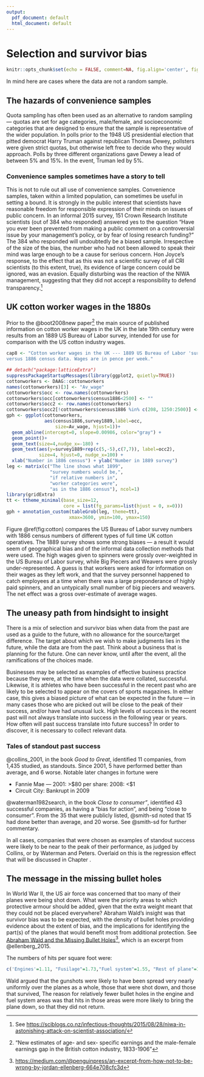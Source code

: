 ```yaml
---
output:
  pdf_document: default
  html_document: default
---
```

# Selection and survivor bias

```r
knitr::opts_chunk$set(echo = FALSE, comment=NA, fig.align='center', fig.width=5.5,fig.height=5.5)
```

In mind here are cases where the data are not a random sample.

## The hazards of convenience samples

Quota sampling has often been used as an alternative to random
sampling --- quotas are set for age categories, male/female,
and socioeconomic categories that are designed to ensure that
the sample is representative of the wider population.
In polls prior to the 1948 US presidential election that 
pitted democrat Harry Truman against republican Thomas Dewey, 
pollsters were given strict quotas, but otherwise left free to
decide who they would approach.  Polls by three different 
organizations gave Dewey a lead of between 5% and 15%.  In the
event, Truman led by 5%.

### Convenience samples sometimes have a story to tell {-}

This is not to rule out all use of convenience samples.
Convenience samples, taken within a limited population, 
can sometimes be useful in setting a bound.
It is strongly in the public interest that scientists have 
reasonable freedom for responsible expression of their minds 
on issues of public concern. In an informal 2015 survey, 151 
Crown Research Institute scientists (out of 384 who responded) 
answered yes to the question “Have you ever been prevented 
from making a public comment on a controversial issue by your 
management’s policy, or by fear of losing research funding?”
The 384 who responded will undoubtedly be a biased sample.
Irrespective of the size of the bias, the number who had not
been allowed to speak their mind was large enough to be a cause
for serious concern.  Hon Joyce’s response, to the effect that 
as this was not a scientific survey of all CRI scientists 
(to this extent, true), its evidence of large concern could be 
ignored, was an evasion. Equally disturbing was the reaction 
of the NIWA management, suggesting that they did not accept a 
responsibility to defend transparency.^[See <https://sciblogs.co.nz/infectious-thoughts/2015/08/28/niwa-in-astonishing-attack-on-scientist-association/>]

## UK cotton worker wages in the 1880s

Prior to the @boot2008new paper^["New estimates of age- and sex- specific 
earnings and the male-female earnings gap in the British cotton 
industry, 1833-1906"] the main source of published information on 
cotton worker wages in the UK in the late 19th century were results
from an 1889 US Bureau of Labor survey, intended for use for
comparison with the US cotton industry wages.

```r
cap8 <- "Cotton worker wages in the UK --- 1889 US Bureau of Labor 'survey'
versus 1886 census data. Wages are in pence per week."
```

```r
## detach("package:latticeExtra")
suppressPackageStartupMessages(library(ggplot2, quietly=TRUE))
cottonworkers <- DAAG::cottonworkers
names(cottonworkers)[3] <- "Av_wage"
cottonworkers$occ <- row.names(cottonworkers)
cottonworkers$occ[cottonworkers$census1886<2500] <- ""
cottonworkers$occ2 <- row.names(cottonworkers)
cottonworkers$occ2[!cottonworkers$census1886 %in% c(208, 1250:2500)] <- ""
gph <- ggplot(cottonworkers,
              aes(census1886,survey1889,label=occ,
                  size=Av_wage, hjust=1))+ 
  geom_abline(intercept=0, slope=0.00986, color="gray") +
  geom_point()+
  geom_text(size=4,nudge_x=-180) +
  geom_text(aes(y=survey1889+rep(c(5,-5),c(7,7)), label=occ2), 
            size=4, hjust=0, nudge_x=100) +
  xlab("Number in 1886 census") + ylab("Number in 1889 survey")
leg <- matrix(c("The line shows what 1899",
                "survey numbers would be,",
                "if relative numbers in",
                "worker categories were",
                "as in the 1886 census"), ncol=1)
library(gridExtra)
tt <- ttheme_minimal(base_size=12, 
                     core = list(fg_params=list(hjust = 0, x=0)))
gph + annotation_custom(tableGrob(leg, theme=tt), 
                       xmax=3600, ymin=100, ymax=150)
```

Figure \@ref(fig:cotton) compares the US Bureau of Labor 
survey numbers with 1886 census numbers of different types 
of full time UK cotton operatives.
The 1889 survey shows some strong biases --- a result it 
would seem of geographical bias and of the informal data 
collection methods that were used.  The high wages given to 
spinners were grossly over-weighted in the US Bureau of
Labor survey, while Big Piecers and Weavers were grossly
under-represented.  A guess is that workers were asked for
information on their wages as they left work, and that
the survey personnel happened to catch employees at a time
when there was a large preponderance of highly paid spinners, 
and an untypically small number of big piecers and weavers.
The net effect was a gross over-estimate of average wages.

## The uneasy path from hindsight to insight

There is a mix of selection and survivor bias when data 
from the past are used as a guide to the future, with no 
allowance for the source/target difference.  The target about 
which we wish to make judgments lies in the future, while the 
data are from the past.  Think about a business that is 
planning for the future.  One can never know, until after the 
event, all the ramifications of the choices made.

Businesses may be selected as examples of effective business
practice because they were, at the time when the data were 
collated, successful.  Likewise, it is athletes who have
been successful in the recent past who are likely to be
selected to appear on the covers of sports magazines.
In either case, this gives a biased picture of what can be
expected in the future  --- in many cases those who are
picked out will be close to the peak of their success, 
and/or have had unusual luck. High levels of success in 
the recent past will not always translate into success
in the following year or years.  How often will past
success translate into future success?  In order to
discover, it is necessary to collect relevant data.


### Tales of standout past success {-}

@collins_2001, in the book _Good to Great_, identified 
11 companies, from 1,435 studied, as standouts. Since 2001,
5 have performed better than average, and 6 worse.
Notable later changes in fortune were

* Fannie Mae --- 2001: >$80 per share: 2008: <$1
* Circuit City: Bankrupt in 2009

@waterman1982search, in the book _Close to consumer"_,
identified 43 successful companies, as having a "bias for action",
and being "close to consumer".  From the 35 that were publicly listed,
@smith-sd noted that 15 had done better than average, and 20 worse.
See @smith-sd for further commentary.
    
In all cases, companies that were chosen as examples of
standout success were likely to be near to the peak of
their performance, as judged by Collins, or by Waterman and Peters.
Overlaid on this is the regression effect that will be discussed
in Chapter \ref{sec:reg}.

## The message in the missing bullet holes {#ss:wald}

In World War II, the US air force was concerned that too many
of their planes were being shot down.  What were the priority
areas to which protective armour should be added, given that
the extra weight meant that they could not be placed everywhere?
Abraham Wald's insight was that survivor bias was to be 
expected, with the density of bullet holes providing evidence 
about the extent of bias, and the implications for identifying
the part(s) of the planes that would benefit most from
additional protection. See [Abraham Wald and the Missing Bullet Holes](https://medium.com/@penguinpress/an-excerpt-from-how-not-to-be-wrong-by-jordan-ellenberg-664e708cfc3d)^[<https://medium.com/@penguinpress/an-excerpt-from-how-not-to-be-wrong-by-jordan-ellenberg-664e708cfc3d>],
which is an excerpt from @ellenberg_2015.

The numbers of hits per square foot were:
```r
c('Engines'=1.11, "Fusilage"=1.73,"Fuel system"=1.55, "Rest of plane"=1.8)
```
Wald argued that the gunshots were likely to have been spread 
very nearly uniformly over the planes as a whole, those that 
were shot down, and those that survived, The reason for relatively 
fewer bullet holes in the engine and fuel system areas was that 
hits in those areas were more likely to bring the plane down, 
so that they did not return.
